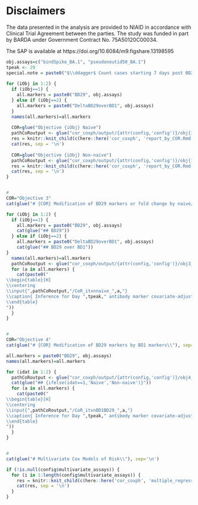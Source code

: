 # Disclaimers


The data presented in the analysis are provided to NIAID in accordance with Clinical Trial Agreement between the parties. The study was funded in part by BARDA under Government Contract No. 75A50120C00034.


\textbf{Statistical Analysis Plan}

The SAP is available at https://doi.org/10.6084/m9.figshare.13198595




```r

obj.assays=c("bindSpike_BA.1", "pseudoneutid50_BA.1")  
tpeak <- 29
special.note = paste0("$\\ddagger$ Count cases starting 7 days post BD29.")
  
for (iObj in 1:2) {
  if (iObj==1) {
    all.markers = paste0("BD29", obj.assays)
  } else if (iObj==2) {
    all.markers = paste0("DeltaBD29overBD1", obj.assays)
  }
  names(all.markers)=all.markers
  
  COR=glue("Objective {iObj} Naive")
  pathCoRoutput <- glue("cor_coxph/output/{attr(config,'config')}/obj{iObj}_naive")
  res = knitr::knit_child(c(here::here('cor_coxph', 'report_by_COR.Rmd')), quiet = TRUE)
  cat(res, sep = '\n')
  
  COR=glue("Objective {iObj} Non-naive")
  pathCoRoutput <- glue("cor_coxph/output/{attr(config,'config')}/obj{iObj}_nnaive")
  res = knitr::knit_child(c(here::here('cor_coxph', 'report_by_COR.Rmd')), quiet = TRUE)
  cat(res, sep = '\n')
} 


#
COR="Objective 3"
cat(glue("# {COR} Modification of BD29 markers or fold change by naive/non-naive\\"), sep='\n')

for (iObj in 1:2) {
  if (iObj==1) {
    all.markers = paste0("BD29", obj.assays)
    cat(glue("## BD29"))
  } else if (iObj==2) {
    all.markers = paste0("DeltaBD29overBD1", obj.assays)
    cat(glue("## BD29 over BD1"))
}
  names(all.markers)=all.markers
  pathCoRoutput <- glue("cor_coxph/output/{attr(config,'config')}/obj3_{iObj}")
  for (a in all.markers) {
    cat(paste0("
\\begin{table}[H] 
\\centering
\\input{",pathCoRoutput,"/CoR_itxnnaive_",a,"}  
\\caption{ Inference for Day ",tpeak," antibody marker covariate-adjusted correlates of risk by Day \\protect\\input{",pathCoRoutput,"/timepoints_cum_risk} in the vaccine arm. Hazard ratios per 10-fold increment in the marker are shown. ",special.note,"}
\\end{table}
"))
  }
}


#
COR="Objective 4"
cat(glue("# {COR} Modification of BD29 markers by BD1 markers\\"), sep='\n')

all.markers = paste0("BD29", obj.assays)
names(all.markers)=all.markers

for (idat in 1:2) {
  pathCoRoutput <- glue("cor_coxph/output/{attr(config,'config')}/obj4_{ifelse(idat==1,'naive','nnaive')}")
  cat(glue("## {ifelse(idat==1,'Naive','Non-naive')}"))
  for (a in all.markers) {
    cat(paste0("
\\begin{table}[H] 
\\centering
\\input{",pathCoRoutput,"/CoR_itxnBD1BD29_",a,"}  
\\caption{ Inference for Day ",tpeak," antibody marker covariate-adjusted correlates of risk by Day \\protect\\input{",pathCoRoutput,"/timepoints_cum_risk} in the vaccine arm. Hazard ratios per 10-fold increment in the marker are shown. ",special.note,"}
\\end{table}
"))
  }
}


#
cat(glue("# Multivariate Cox Models of Risk\\"), sep='\n')

if (!is.null(config$multivariate_assays)) {
  for (i in 1:length(config$multivariate_assays)) {
    res = knitr::knit_child(c(here::here('cor_coxph', 'multiple_regression.Rmd')), quiet = TRUE)
    cat(res, sep = '\n')
  }
}


```





